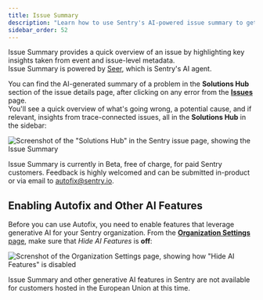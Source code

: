 ```yaml
---
title: Issue Summary
description: "Learn how to use Sentry's AI-powered issue summary to get a quick overview of an issue."
sidebar_order: 52
---
```


Issue Summary provides a quick overview of an issue by highlighting key insights taken from event and issue-level metadata.  
Issue Summary is powered by [Seer](/product/issues/issue-details/seer-ai-features/), which is Sentry's AI agent.

You can find the AI-generated summary of a problem in the **Solutions Hub** section of the issue details page, after clicking on any error from the [**Issues**](https://sentry.io/orgredirect/organizations/:orgslug/issues/) page.  
You'll see a quick overview of what's going wrong, a potential cause, and if relevant, insights from trace-connected issues, all in the **Solutions Hub** in the sidebar:

![Screenshot of the "Solutions Hub" in the Sentry issue page, showing the Issue Summary](./img/solutions-hub.png)

<Alert>

Issue Summary is currently in Beta, free of charge, for paid Sentry customers. Feedback is highly welcomed and can be submitted in-product or via email to autofix@sentry.io.

</Alert>

## Enabling Autofix and Other AI Features

Before you can use Autofix, you need to enable features that leverage generative AI for your Sentry organization. From the [**Organization Settings** page](https://sentry.io/orgredirect/organizations/:orgslug/settings/organization/), make sure that _Hide AI Features_ is **off**:

![Screnshot of the Organization Settings page, showing how "Hide AI Features" is disabled](../img/org-settings-ai.png)

<Alert>

Issue Summary and other generative AI features in Sentry are not available for customers hosted in the European Union at this time.

</Alert>
